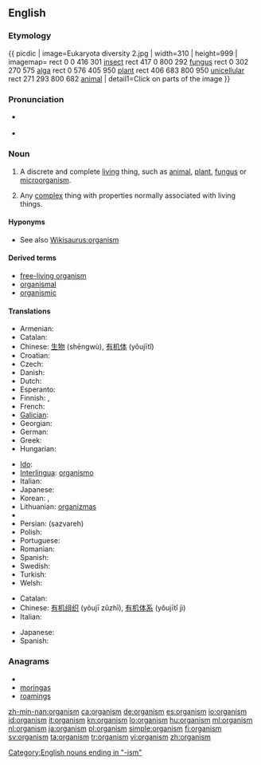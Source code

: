 ==English==
{{wikipedia}}

===Etymology===
{{rfe}}
{{ picdic
| image=Eukaryota diversity 2.jpg
| width=310
| height=999
| imagemap=
rect   0   0 416 301 [[insect#English | insect]]
rect 417   0 800 292 [[fungus#English | fungus]]
rect   0 302 270 575 [[alga#English | alga]]
rect   0 576 405 950 [[plant#English | plant]]
rect 406 683 800 950 [[unicellular#English | unicellular]]
rect 271 293 800 682 [[animal#English | animal]]
| detail1=Click on parts of the image
}}

===Pronunciation===
* {{a|UK}} {{IPA|/ˈɔː.ɡən.ɪ.zəm/}}
* {{a|US}} {{IPA|/ˈɔɹ.ɡən.ɪ.zəm/}}

===Noun===
{{en-noun}}

# {{biology}} A discrete and complete [[living]] thing, such as [[animal]], [[plant]], [[fungus]] or [[microorganism]].
# {{context|by extension}} Any [[complex]] thing with properties normally associated with living things.

====Hyponyms====
* See also [[Wikisaurus:organism]]

====Derived terms====
* [[free-living organism]]
* [[organismal]]
* [[organismic]]

====Translations====
{{trans-top|living thing}}
* Armenian: {{t-|hy|օրգանիզմ|tr=òrganizm}}
* Catalan: {{t|ca|organisme|m}}
* Chinese: [[生物]] (shēngwù), [[有机体]] (yǒujītǐ)
* Croatian: {{t-|hr|organizam|m|alt=organìzam}}
* Czech: {{t+|cs|organizmus|m}}
* Danish: {{t-|da|organisme|c}}
* Dutch: {{t+|nl|organisme|n}}
* Esperanto: {{t-|eo|organismo|xs=Esperanto}}
* Finnish: {{t+|fi|eliö}}, {{t+|fi|organismi}}
* French: {{t+|fr|organisme|m}}
* [[Galician]]: {{t+|gl|organismo|m|xs=Galician}}
* Georgian: {{t|ka|ორგანიზმი|tr=organizmi|sc=Geor|xs=Georgian}}
* German: {{t+|de|Organismus|m}}
* Greek: {{t+|el|οργανισμός|m|tr=organismós}}
* Hungarian: {{t+|hu|organizmus}}
{{trans-mid}}
* [[Ido]]: {{t+|io|organismo|xs=Ido}}
* [[Interlingua]]: [[organismo]]
* Italian: {{t+|it|organismo|m}}
* Japanese: {{t|ja|有機体|tr=ゆうきたい, yūkitai}}
* Korean: {{t|ko|생물|tr=saengmul|sc=Hang}}, {{t|ko|유기체|tr=yougiche|sc=Hang}}
* Lithuanian: [[organizmas]] {{m}}
* {{trreq|Malay}}
* Persian: {{fa-Arab|[[سازواره]]}} (sazvareh)
* Polish: {{t+|pl|organizm|m}}
* Portuguese: {{t+|pt|organismo|m}}
* Romanian: {{t-|ro|organism|n}}
* Spanish: {{t+|es|organismo|m}}
* Swedish: {{t+|sv|organism|c}}
* Turkish: {{t+|tr|organizma}}
* Welsh: {{t|cy|organeb|f}}
{{trans-bottom}}

{{trans-top|Any complex thing with properties normally associated with living things.}}
* Catalan: {{t|ca|organisme|m}}
* Chinese: [[有机组织]] (yǒujī zǔzhī), [[有机体系]] (yǒujītǐ jì)
* Italian: {{t+|it|organismo|m}}
{{trans-mid}}
* Japanese: {{t|ja|有機体|tr=ゆうきたい, yūkitai}}
* Spanish: {{t+|es|organismo|m}}
{{trans-bottom}}

===Anagrams===
* {{alphagram|agimnors}}
* [[moringas#English|moringas]]
* [[roamings#English|roamings]]

[[Category:English nouns ending in "-ism"]]

[[zh-min-nan:organism]]
[[ca:organism]]
[[de:organism]]
[[es:organism]]
[[io:organism]]
[[id:organism]]
[[it:organism]]
[[kn:organism]]
[[lo:organism]]
[[hu:organism]]
[[ml:organism]]
[[nl:organism]]
[[ja:organism]]
[[pl:organism]]
[[simple:organism]]
[[fi:organism]]
[[sv:organism]]
[[ta:organism]]
[[tr:organism]]
[[vi:organism]]
[[zh:organism]]